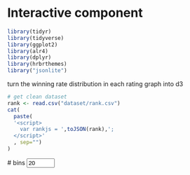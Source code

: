 # Interactive component


```r
library(tidyr)
library(tidyverse)
library(ggplot2)
library(alr4)
library(dplyr)
library(hrbrthemes)
library("jsonlite")
```

turn the winning rate distribution in each rating graph into d3
```r
# get clean dataset
rank <- read.csv("dataset/rank.csv")
cat(
  paste(
  '<script>
    var rankjs = ',toJSON(rank),';
  </script>'
  , sep="")
)
```
<script src="https://d3js.org/d3.v6.js"></script>
<div id="my_dataviz"></div>

<p>
  <label># bins</label>
  <input type="number" min="1" max="100" step="30" value="20" id="nBin">
</p>

<script>

// set the dimensions and margins of the graph
var margin = {top: 10, right: 30, bottom: 30, left: 40},
    width = 460 - margin.left - margin.right,
    height = 400 - margin.top - margin.bottom;

// append the svg object to the body of the page
var svg = d3.select("#my_dataviz")
  .append("svg")
    .attr("width", width + margin.left + margin.right)
    .attr("height", height + margin.top + margin.bottom)
  .append("g")
    .attr("transform",
          "translate(" + margin.left + "," + margin.top + ")");

// get the data
d3.csv("https://raw.githubusercontent.com/holtzy/data_to_viz/master/Example_dataset/1_OneNum.csv", function(data) {

  // X axis: scale and draw:
  var x = d3.scaleLinear()
      .domain([0, 1000])     // can use this instead of 1000 to have the max of data: d3.max(data, function(d) { return +d.price })
      .range([0, width]);
  svg.append("g")
      .attr("transform", "translate(0," + height + ")")
      .call(d3.axisBottom(x));

  // set the parameters for the histogram
  var histogram = d3.histogram()
      .value(function(d) { return d.price; })   // I need to give the vector of value
      .domain(x.domain())  // then the domain of the graphic
      .thresholds(x.ticks(70)); // then the numbers of bins

  // And apply this function to data to get the bins
  var bins = histogram(data);

  // Y axis: scale and draw:
  var y = d3.scaleLinear()
      .range([height, 0]);
      y.domain([0, d3.max(bins, function(d) { return d.length; })]);   // d3.hist has to be called before the Y axis obviously
  svg.append("g")
      .call(d3.axisLeft(y));

  // append the bar rectangles to the svg element
  svg.selectAll("rect")
      .data(bins)
      .enter()
      .append("rect")
        .attr("x", 1)
        .attr("transform", function(d) { return "translate(" + x(d.x0) + "," + y(d.length) + ")"; })
        .attr("width", function(d) { return x(d.x1) - x(d.x0) -1 ; })
        .attr("height", function(d) { return height - y(d.length); })
        .style("fill", "#69b3a2")

});
</script>